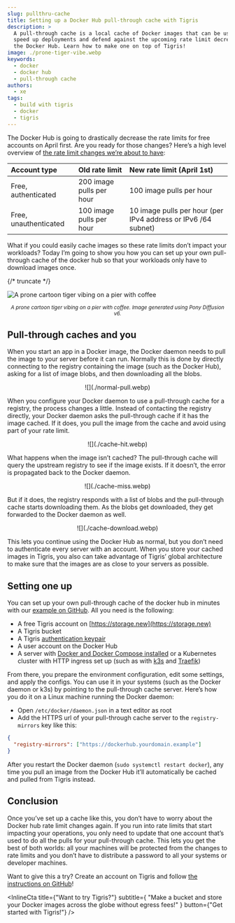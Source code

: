 ```yaml
---
slug: pullthru-cache
title: Setting up a Docker Hub pull-through cache with Tigris
description: >
  A pull-through cache is a local cache of Docker images that can be used to
  speed up deployments and defend against the upcoming rate limit decreases for
  the Docker Hub. Learn how to make one on top of Tigris!
image: ./prone-tiger-vibe.webp
keywords:
  - docker
  - docker hub
  - pull-through cache
authors:
  - xe
tags:
  - build with tigris
  - docker
  - tigris
---
```



The Docker Hub is going to drastically decrease the rate limits for free
accounts on April first. Are you ready for those changes? Here’s a high level
overview of
[the rate limit changes we’re about to have](https://docs.docker.com/docker-hub/usage/):

| Account type          | Old rate limit           | New rate limit (April 1st)                                    |
| :-------------------- | :----------------------- | :------------------------------------------------------------ |
| Free, authenticated   | 200 image pulls per hour | 100 image pulls per hour                                      |
| Free, unauthenticated | 100 image pulls per hour | 10 image pulls per hour (per IPv4 address or IPv6 /64 subnet) |

What if you could easily cache images so these rate limits don’t impact your
workloads? Today I’m going to show you how you can set up your own pull-through
cache of the docker hub so that your workloads only have to download images
once.

{/* truncate */}

![A prone cartoon tiger vibing on a pier with coffee](./prone-tiger-vibe.webp)

<center>
  <small>
    <em>
      A prone cartoon tiger vibing on a pier with coffee. Image generated using
      Pony Diffusion v6.
    </em>
  </small>
</center>

## Pull-through caches and you

When you start an app in a Docker image, the Docker daemon needs to pull the
image to your server before it can run. Normally this is done by directly
connecting to the registry containing the image (such as the Docker Hub), asking
for a list of image blobs, and then downloading all the blobs.

<div
  style={{
    marginLeft: "auto",
    marginRight: "auto",
    marginTop: "0.25rem",
    marginBottom: "0.25rem",
    backgroundColor: "white",
    paddingTop: "0.5rem",
    paddingBottom: "0.5rem",
    borderRadius: "0.5rem",
  }}
>
  <center>![](./normal-pull.webp)</center>
</div>

When you configure your Docker daemon to use a pull-through cache for a
registry, the process changes a little. Instead of contacting the registry
directly, your Docker daemon asks the pull-through cache if it has the image
cached. If it does, you pull the image from the cache and avoid using part of
your rate limit.

<div
  style={{
    marginLeft: "auto",
    marginRight: "auto",
    marginTop: "0.25rem",
    marginBottom: "0.25rem",
    backgroundColor: "white",
    paddingTop: "0.5rem",
    paddingBottom: "0.5rem",
    borderRadius: "0.5rem",
  }}
>
  <center>![](./cache-hit.webp)</center>
</div>

What happens when the image isn’t cached? The pull-through cache will query the
upstream registry to see if the image exists. If it doesn’t, the error is
propagated back to the Docker daemon.

<div
  style={{
    marginLeft: "auto",
    marginRight: "auto",
    marginTop: "0.25rem",
    marginBottom: "0.25rem",
    backgroundColor: "white",
    paddingTop: "0.5rem",
    paddingBottom: "0.5rem",
    borderRadius: "0.5rem",
  }}
>
  <center>![](./cache-miss.webp)</center>
</div>

But if it does, the registry responds with a list of blobs and the pull-through
cache starts downloading them. As the blobs get downloaded, they get forwarded
to the Docker daemon as well.

<div
  style={{
    marginLeft: "auto",
    marginRight: "auto",
    marginTop: "0.25rem",
    marginBottom: "0.25rem",
    backgroundColor: "white",
    paddingTop: "0.5rem",
    paddingBottom: "0.5rem",
    borderRadius: "0.5rem",
  }}
>
  <center>![](./cache-download.webp)</center>
</div>

This lets you continue using the Docker Hub as normal, but you don’t need to
authenticate every server with an account. When you store your cached images in
Tigris, you also can take advantage of Tigris’ global architecture to make sure
that the images are as close to your servers as possible.

## Setting one up

You can set up your own pull-through cache of the docker hub in minutes with our
[example on GitHub](https://github.com/tigrisdata-community/pull-thru-docker-hub).
All you need is the following:

- A free Tigris account on [https://storage.new](https://storage.new)
- A Tigris bucket
- A Tigris [authentication keypair](https://console.tigris.dev/createaccesskey)
- A user account on the Docker Hub
- A server with
  [Docker and Docker Compose installed](https://docs.docker.com/engine/install/ubuntu/)
  or a Kubernetes cluster with HTTP ingress set up (such as with
  [k3s](https://k3s.io) and
  [Traefik](https://docs.k3s.io/networking/networking-services#traefik-ingress-controller))

From there, you prepare the environment configuration, edit some settings, and
apply the configs. You can use it in your systems (such as the Docker daemon or
k3s) by pointing to the pull-through cache server. Here’s how you do it on a
Linux machine running the Docker daemon:

- Open `/etc/docker/daemon.json` in a text editor as root
- Add the HTTPS url of your pull-through cache server to the `registry-mirrors`
  key like this:

```json
{
  "registry-mirrors": ["https://dockerhub.yourdomain.example"]
}
```

After you restart the Docker daemon (`sudo systemctl restart docker`), any time
you pull an image from the Docker Hub it’ll automatically be cached and pulled
from Tigris instead.

## Conclusion

Once you’ve set up a cache like this, you don’t have to worry about the Docker
hub rate limit changes again. If you run into rate limits that start impacting
your operations, you only need to update that one account that’s used to do all
the pulls for your pull-through cache. This lets you get the best of both
worlds: all your machines will be protected from the changes to rate limits and
you don’t have to distribute a password to all your systems or developer
machines.

Want to give this a try? Create an account on Tigris and follow
[the instructions on GitHub](https://github.com/tigrisdata-community/pull-thru-docker-hub)!

<InlineCta
  title={"Want to try Tigris?"}
  subtitle={
    "Make a bucket and store your Docker images across the globe without egress fees!"
  }
  button={"Get started with Tigris!"}
/>
